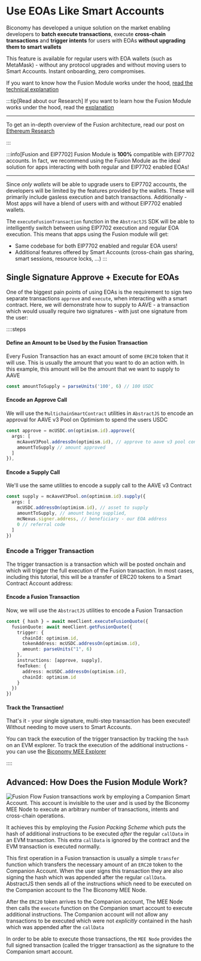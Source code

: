 # Use EOAs Like Smart Accounts

Biconomy has developed a unique solution on the market enabling developers
to **batch execute transactions**, execute **cross-chain transactions** and **trigger intents**
for users with EOAs **without upgrading them to smart wallets**

This feature is available for regular users with EOA wallets (such as MetaMask) - without any
protocol upgrades and without moving users to Smart Accounts. Instant onboarding, zero compromises.

If you want to know how the Fusion Module works under the hood, [read the technical explanation](#advanced-how-does-the-fusion-module-work)

:::tip[Read about our Research]
If you want to learn how the Fusion Module works under the hood, read the [explanation](#advanced-how-does-the-fusion-module-work)

---

To get an in-depth overview of the Fusion architecture, read our post on [Ethereum Research](https://ethresear.ch/t/fusion-module-7702-alternative-with-no-protocol-changes/20949)

:::

:::info[Fusion and EIP7702]
Fusion Module is **100%** compatible with EIP7702 accounts. In fact, we recommend using the Fusion Module
as the ideal solution for apps interacting with both regular and EIP7702 enabled EOAs!

---

Since *only wallets* will be able to upgrade users to EIP7702 accounts, the developers will be limited by the 
features provided by the wallets. These will primarily include gasless execution and batch transactions. Additionally - Most
apps will have a blend of users with and without EIP7702 enabled wallets. 

The `executeFusionTransaction` function in the `AbstractJS` SDK will be able to intelligently switch between using
EIP7702 execution and regular EOA execution. This means that apps using the Fusion module will get:

- Same codebase for both EIP7702 enabled and regular EOA users!
- Additional features offered by Smart Accounts (cross-chain gas sharing, smart sessions, resource locks, ...)
:::

## Single Signature Approve + Execute for EOAs
One of the biggest pain points of using EOAs is the requirement to sign two separate transactions `approve` and `execute`, 
when interacting with a smart contract. Here, we will demonstrate how to supply to AAVE - a transaction which would
usually require two signatures - with just one signature from the user:

::::steps
#### Define an Amount to be Used by the Fusion Transaction

Every Fusion Transaction has an exact amount of some `ERC20` token that it will use. This is usually the amount
that you want to do an action with. In this example, this amount will be the amount that we want to supply to 
AAVE

```ts
const amountToSupply = parseUnits('100', 6) // 100 USDC
```

#### Encode an Approve Call
We will use the `MultichainSmartContract` utilities in `AbstractJS` to encode
an approval for AAVE v3 Pool on Optimism to spend the users USDC

```ts [Encode ERC20 Approve Call]
const approve = mcUSDC.on(optimism.id).approve({
  args: [
    mcAaveV3Pool.addressOn(optimism.id), // approve to aave v3 pool contract
    amountToSupply // amount approved
  ]
}),
```

#### Encode a Supply Call
We'll use the same utilities to encode a supply call to the
AAVE v3 Contract

```ts [Encode a Supply Call]
const supply = mcAaveV3Pool.on(optimism.id).supply({
  args: [
    mcUSDC.addressOn(optimism.id), // asset to supply
    amountToSupply, // amount being supplied,
    mcNexus.signer.address, // beneficiary - our EOA address
    0 // referral code
  ]
})
```

### Encode a Trigger Transaction
The trigger transaction is a transaction which will be posted onchain and
which will trigger the full execution of the Fusion transaction. In most
cases, including this tutorial, this will be a transfer of ERC20 tokens 
to a Smart Contract Account address:

#### Encode a Fusion Transaction
Now, we will use the `AbstractJS` utilities to encode a Fusion Transaction

```ts
const { hash } = await meeClient.executeFusionQuote({
  fusionQuote: await meeClient.getFusionQuote({
    trigger: {
      chainId: optimism.id,
      tokenAddress: mcUSDC.addressOn(optimism.id),
      amount: parseUnits("1", 6)
    },
    instructions: [approve, supply],
    feeToken: {
      address: mcUSDC.addressOn(optimism.id),
      chainId: optimism.id
    }
  })
})
```

#### Track the Transaction!

That's it - your single signature, multi-step transaction has been executed! Without needing
to move users to Smart Accounts.

You can track the execution of the trigger transaction by tracking the `hash` on an EVM explorer.
To track the execution of the additional instructions - you can use the [Biconomy MEE Explorer](https://meescan.biconomy.io)

::::

## Advanced: How Does the Fusion Module Work?

![Fusion Flow](https://i.imgur.com/dVUmznn.png)
Fusion transactions work by employing a Companion Smart Account. This account is invisible to the user
and is used by the Biconomy MEE Node to execute an arbitrary number of transactions, intents and
cross-chain operations. 

It achieves this by employing the _Fusion Packing Scheme_ which puts the hash of additional instructions 
to be executed _after_ the regular `callData` in an EVM transaction. This extra `callData` is ignored by the 
contract and the EVM transaction is executed normally. 

This first operation in a Fusion transaction is usually a simple `transfer` function which transfers the necessary
amount of an `ERC20` token to the Companion Account. When the user signs this transaction they are also signing the
hash which was appended after the regular `callData`. AbstractJS then sends all of the 
instructions which need to be executed on the Companion account to the The Biconomy MEE Node. 

After the `ERC20` token arrives to the Companion account, The MEE Node then calls the `execute` function
on the Companion smart account to execute additional instructions. The Companion account will not allow any 
transactions to be executed which were not _explicitly_ contained in the hash which was appended after the `callData`

In order to be able to execute those transactions, the `MEE Node` provides the full signed transaction 
(called the trigger transaction) as the signature to the Companion smart account.

